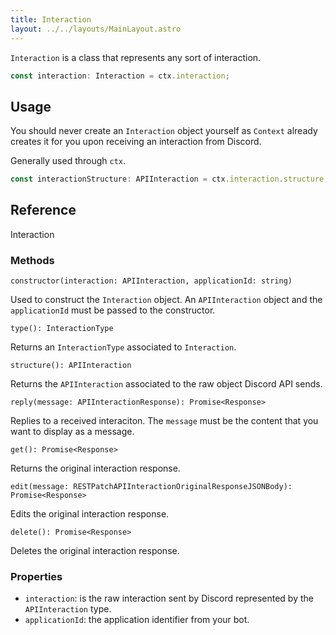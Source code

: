 ```yaml
---
title: Interaction
layout: ../../layouts/MainLayout.astro
---
```


`Interaction` is a class that represents any sort of interaction.

```typescript
const interaction: Interaction = ctx.interaction;
```

## Usage

You should never create an `Interaction` object yourself as `Context` already creates it for you upon receiving
an interaction from Discord.

Generally used through `ctx`.

```typescript
const interactionStructure: APIInteraction = ctx.interaction.structure;
```

## Reference

<div class="m-0 flex justify-start">
  <span class="rounded-md bg-slate-300 py-2 px-4 font-source-code-pro dark:bg-[#ffffff16]">
    Interaction
  </span>
</div>

### Methods

`constructor(interaction: APIInteraction, applicationId: string)`

Used to construct the `Interaction` object. An `APIInteraction` object and the `applicationId` must be passed to the constructor.

`type(): InteractionType`

Returns an `InteractionType` associated to `Interaction`.

`structure(): APIInteraction`

Returns the `APIInteraction` associated to the raw object Discord API sends.

`reply(message: APIInteractionResponse): Promise<Response>`

Replies to a received interaciton. The `message` must be the content that you want to display as a message.

`get(): Promise<Response>`

Returns the original interaction response.

`edit(message: RESTPatchAPIInteractionOriginalResponseJSONBody): Promise<Response>`

Edits the original interaction response.

`delete(): Promise<Response>`

Deletes the original interaction response.

### Properties

- `interaction`: is the raw interaction sent by Discord represented by the `APIInteraction` type.
- `applicationId`: the application identifier from your bot.
